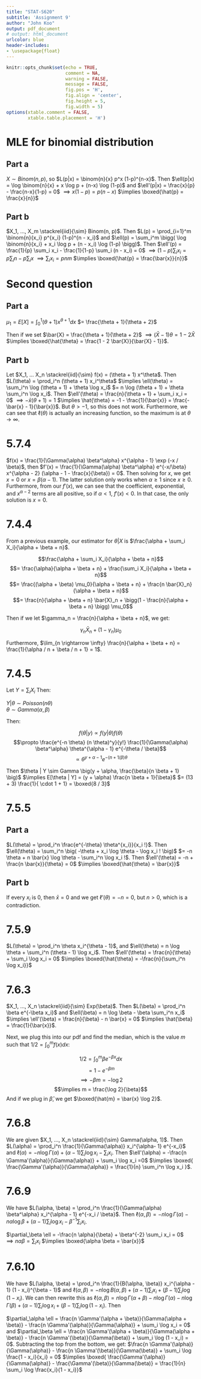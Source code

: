 ```yaml
---
title: "STAT-S620"
subtitle: 'Assignment 9'
author: "John Koo"
output: pdf_document
# output: html_document
urlcolor: blue
header-includes:
- \usepackage{float}
---
```


```r
knitr::opts_chunk$set(echo = TRUE, 
                      comment = NA, 
                      warning = FALSE, 
                      message = FALSE, 
                      fig.pos = 'H', 
                      fig.align = 'center', 
                      fig.height = 5, 
                      fig.width = 5)
options(xtable.comment = FALSE, 
        xtable.table.placement = 'H')
```

# MLE for binomial distribution

## Part a

$X \sim Binom(n, p)$, so $L(p|x) = \binom{n}{x} p^x (1-p)^{n-x}$. Then 
$\ell(p|x) = \log \binom{n}{x} + x \log p + (n-x) \log (1-p)$ and 
$\ell'(p|x) = \frac{x}{p} - \frac{n-x}{1-p} = 0$
$\implies x (1-p) = p (n-x)$ 
$\implies \boxed{\hat{p} = \frac{x}{n}}$

## Part b

$X_1, ..., X_m \stackrel{iid}{\sim} Binom(n, p)$. Then 
$L(p) = \prod_{i=1}^m \binom{n}{x_i} p^{x_i} (1-p)^{n - x_i}$ and 
$\ell(p) = \sum_i^m \bigg(
  \log \binom{n}{x_i} + x_i \log p + (n - x_i) \log (1-p)
\bigg)$. Then 
$\ell'(p) = \frac{1}{p} \sum_i x_i - \frac{1}{1-p} \sum_i (n - x_i) = 0$
$\implies (1 - p) \sum_i x_i = p \sum_i n - p \sum_i x$
$\implies \sum_i x_i = p n m$
$\implies \boxed{\hat{p} = \frac{\bar{x}}{n}}$

# Second question

## Part a

$\mu_1 = E[X] = \int_0^1 (\theta + 1) x^{\theta + 1} dx$
$= \frac{\theta + 1}{\theta + 2}$

Then if we set $\bar{X} = \frac{\theta + 1}{\theta + 2}$ 
$\implies (\bar{X} - 1) \theta = 1 - 2 \bar{X}$
$\implies \boxed{\hat{\theta} = \frac{1 - 2 \bar{X}}{\bar{X} - 1}}$.

## Part b

Let $X_1, ... X_n \stackrel{iid}{\sim} f(x) = (\theta + 1) x^\theta$. Then 
$L(\theta) = \prod_i^n (\theta + 1) x_i^\theta$ 
$\implies \ell(\theta) = \sum_i^n \log (\theta + 1) + \theta \log x_i$ 
$= n \log (\theta + 1) + \theta \sum_i^n \log x_i$. Then 
$\ell'(\theta) = \frac{n}{\theta + 1} + \sum_i x_i = 0$
$\implies -\bar{x} (\theta + 1) = 1$
$\implies \hat{\theta} = -1 - \frac{1}{\bar{x}} = \frac{-\bar{x} - 1}{\bar{x}}$. 
But $\theta > -1$, so this does not work. Furthermore, we can see that 
$\ell(\theta)$ is actually an increasing function, so the maximum is at 
$\theta \rightarrow \infty$. 

# 5.7.4

$f(x) = \frac{1}{\Gamma(\alpha) \beta^\alpha} x^{\alpha - 1} \exp (-x / \beta)$, 
then $f'(x) = 
  \frac{1}{\Gamma(\alpha) \beta^\alpha} e^{-x/\beta} x^{\alpha - 2}
  (\alpha - 1 - \frac{x}{\beta}) = 0$. Then solving for $x$, we get $x = 0$ or 
$x = \beta (\alpha - 1)$. The latter solution only works when $\alpha \geq 1$ 
since $x \geq 0$. Furthermore, from our $f'(x)$, we can see that the 
coefficient, exponential, and $x^{\alpha - 2}$ terms are all positive, so if 
$\alpha < 1$, $f'(x) < 0$. In that case, the only solution is $x = 0$. 

# 7.4.4

From a previous example, our estimator for $\theta | X$ is 
$\frac{\alpha + \sum_i X_i}{\alpha + \beta + n}$. 

$$\frac{\alpha + \sum_i X_i}{\alpha + \beta + n}$$
$$= \frac{\alpha}{\alpha + \beta + n} + \frac{\sum_i X_i}{\alpha + \beta + n}$$
$$= \frac{(\alpha + \beta) \mu_0}{\alpha + \beta + n} + 
\frac{n \bar{X}_n}{\alpha + \beta + n}$$
$$= \frac{n}{\alpha + \beta + n} \bar{X}_n + 
\bigg(1 - \frac{n}{\alpha + \beta + n} \bigg) \mu_0$$

Then if we let $\gamma_n = \frac{n}{\alpha + \beta + n}$, we get:

$$\gamma_n \bar{X}_n + (1 - \gamma_n) \mu_0$$

Furthermore, $\lim_{n \rightarrow \infty} \frac{n}{\alpha + \beta + n} = 
\frac{1}{\alpha / n + \beta / n + 1} = 1$.

# 7.4.5

Let $Y = \sum_i X_i$ Then:

$Y | \theta \sim Poisson(n \theta)$  
$\theta \sim Gamma(\alpha, \beta)$

Then:

$$f(\theta | y) \propto f(y | \theta) f(\theta)$$
$$\propto \frac{e^{-n \theta} (n \theta)^y}{y!} 
\frac{1}{\Gamma(\alpha) \beta^\alpha} \theta^{\alpha - 1} e^{-\theta / \beta}$$
$$\propto \theta^{y + \alpha - 1} e^{-(n + 1 / \beta) \theta}$$

Then $\theta | Y \sim Gamma \big(y + \alpha, \frac{\beta}{n \beta + 1} \big)$ 
$\implies E[\theta | Y] = (y + \alpha) \frac{n \beta + 1}{\beta}$
$= (13 + 3) \frac{1}{ \cdot 1 + 1} = \boxed{8 / 3}$

# 7.5.5

## Part a

$L(\theta) = \prod_i^n \frac{e^{-\theta} \theta^{x_i}}{x_i !}$. Then 
$\ell(\theta) = \sum_i^n \big( -\theta + x_i \log \theta - \log x_i ! \big)$ 
$= -n \theta + n \bar{x} \log \theta - \sum_i^n \log x_i !$. Then 
$\ell'(\theta) = -n + \frac{n \bar{x}}{\theta} = 0$
$\implies \boxed{\hat{\theta} = \bar{x}}$

## Part b

If every $x_i$ is 0, then $\bar{x} = 0$ and we get $\ell'(\theta) = -n = 0$, 
but $n > 0$, which is a contradiction.

# 7.5.9

$L(\theta) = \prod_i^n \theta x_i^{\theta - 1}$, and 
$\ell(\theta) = n \log \theta + \sum_i^n (\theta - 1) \log x_i$. Then 
$\ell'(\theta) = \frac{n}{\theta} + \sum_i \log x_i = 0$
$\implies \boxed{\hat{\theta} = -\frac{n}{\sum_i^n \log x_i}}$

# 7.6.3

$X_1, ..., X_n \stackrel{iid}{\sim} Exp(\beta)$. Then 
$L(\beta) = \prod_i^n \beta e^{-\beta x_i}$ and 
$\ell(\beta) = n \log \beta - \beta \sum_i^n x_i$
$\implies \ell'(\beta) = \frac{n}{\beta} - n \bar{x} = 0$
$\implies \hat{\beta} = \frac{1}{\bar{x}}$.

Next, we plug this into our pdf and find the median, which is the value $m$ 
such that $1/2 = \int_0^m f(x) dx$:

$$1/2 = \int_0^m \beta e^{-\beta x} dx$$
$$= 1 - e^{-\beta m}$$
$$\implies -\beta m = -\log 2$$
$$\implies m = \frac{\log 2}{\beta}$$
And if we plug in $\hat{\beta}$, we get $\boxed{\hat{m} = \bar{x} \log 2}$.


# 7.6.8

We are given $X_1, ..., X_n \stackrel{iid}{\sim} Gamma(\alpha, 1)$. Then 
$L(\alpha) = \prod_i^n \frac{1}{\Gamma(\alpha)} x_i^{\alpha- 1} e^{-x_i}$ and 
$\ell(\alpha) =
-n \log \Gamma(\alpha) + (\alpha - 1) \sum_i \log x_i - \sum_i x_i$. Then 
$\ell'(\alpha) = -\frac{n \Gamma'(\alpha)}{\Gamma(\alpha)} + \sum_i \log x_i =0$
$\implies \boxed{
  \frac{\Gamma'(\alpha)}{\Gamma(\alpha)} = \frac{1}{n} \sum_i^n \log x_i
}$.

# 7.6.9

We have $L(\alpha, \beta) = 
  \prod_i^n \frac{1}{\Gamma(\alpha) \beta^\alpha} 
  x_i^{\alpha - 1} e^{-x_i / \beta}$. Then 
$\ell(\alpha, \beta) = -n \log \Gamma(\alpha) - n \alpha \log \beta + 
  (\alpha - 1) \sum_i \log x_i - \beta^{-1} \sum_i x_i$. 
  
$\partial_\beta \ell = -\frac{n \alpha}{\beta} + \beta^{-2} \sum_i x_i = 0$
$\implies n \alpha \beta = \sum_i x_i$
$\implies \boxed{\alpha \beta = \bar{x}}$

# 7.6.10

We have $L(\alpha, \beta) = \prod_i^n
  \frac{1}{B(\alpha, \beta)} x_i^{\alpha - 1} (1 - x_i)^{\beta - 1}$ and 
$\ell(\alpha, \beta) = 
  -n \log B(\alpha, \beta) + 
  (\alpha - 1) \sum_i x_i + (\beta - 1) \sum_i \log (1 - x_i)$. We can then 
rewrite this as $\ell(\alpha, \beta) = 
  n \log \Gamma(\alpha + \beta) - 
  n \log \Gamma(\alpha) - n \log \Gamma(\beta) + 
  (\alpha - 1) \sum_i \log x_i + (\beta - 1) \sum_i \log (1 - x_i)$. Then 
  
$\partial_\alpha \ell = 
  \frac{n \Gamma'(\alpha + \beta)}{\Gamma(\alpha + \beta)} - 
  \frac{n \Gamma'(\alpha)}{\Gamma(\alpha)} + \sum_i \log x_i = 0$ and 
$\partial_\beta \ell = 
  \frac{n \Gamma'(\alpha + \beta)}{\Gamma(\alpha + \beta)} - 
  \frac{n \Gamma'(\beta)}{\Gamma(\beta)} + \sum_i \log (1 - x_i) = 0$. 
Subtracting the top from the bottom, we get: 
$\frac{n \Gamma'(\alpha)}{\Gamma(\alpha)} - 
  \frac{n \Gamma'(\beta)}{\Gamma(\beta)} + \sum_i \log \frac{1 - x_i}{x_i} = 0$ 
$\implies \boxed{
  \frac{\Gamma'(\alpha)}{\Gamma(\alpha)} - 
  \frac{\Gamma'(\beta)}{\Gamma(\beta)} = 
  \frac{1}{n} \sum_i \log \frac{x_i}{1 - x_i}}$